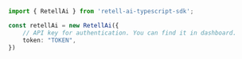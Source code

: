 ```typescript index.ts
import { RetellAi } from 'retell-ai-typescript-sdk';

const retellAi = new RetellAi({
    // API key for authentication. You can find it in dashboard.
    token: "TOKEN",
})
```